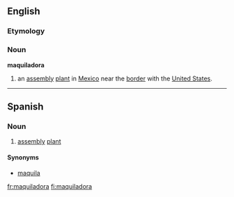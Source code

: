 ==English==

===Etymology===
{{etyl|es}}

===Noun===
{{wikipedia}}
'''maquiladora'''

# an [[assembly]] [[plant]] in [[Mexico]] near the [[border]] with the [[United States]].

----

==Spanish==

===Noun===
{{es-noun-f}}

# [[assembly]] [[plant]]

====Synonyms====
* [[maquila]]

[[fr:maquiladora]]
[[fi:maquiladora]]